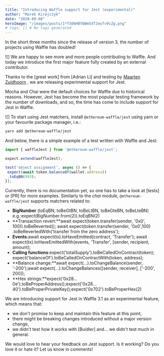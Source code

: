 ```yaml
---
title: "Introducing Waffle support for Jest (experimental)"
author: "Marek Kirejczyk"
date: "2020-09-08"
heroImage: "/images/posts/1*fS06HBYQWm5dTJeofv9cZg.png"
# tags: [] # No tags generated
---
```


In the short three months since the release of version 3, the number of projects using Waffle has doubled!

![]
We are happy to see more and more people contributing to Waffle. And today we introduce the first major feature fully created by an external contributor.

Thanks to the [great work]
from [Adrian Li]
and testing by [Maarten Zuidhoorn](https://github.com/Mrtenz) , we are releasing experimental support for Jest.

Mocha and Chai were the default choices for Waffle due to historical reasons. However, Jest has become the most popular testing framework by the number of downloads, and so, the time has come to include support for Jest in Waffle.

![]
To start using Jest matchers, install `@ethereum-waffle/jest` using yarn or your favourite package manager, i.e.:

```bash
yarn add @ethereum-waffle/jest
```

And below, there is a simple example of a test written with Waffle and Jest:

```javascript
import { waffleJest } from '@ethereum-waffle/jest';

expect.extend(waffleJest);

test('object assignment', async () => { 
 expect(await token.balanceOf(wallet.address))
 .toEqBN(993);
});
```
Currently, there is no documentation yet, so one has to take a look at [tests]
or [PR]
for more examples. Similarly to the *chai* module, `@ethereum-waffle/jest` supports matchers related to:

- **BigNumber** (toEqBN, toBeGtBN, toBeLtBN, toBeGteBN, toBeLteBN) e.g.:expect(BigNumber.from(2)).toEqBN(2)
- **Transaction revert:**await expect(token.transfer(sender, '0x0', 100)).toBeReverted(); await expect(token.transfer(sender, '0x0',100) .toBeRevertedWith('transfer from the zero address');
- **Events**:await expect(tx).toHaveEmitted(contract, 'Transfer'); await expect(tx).toHaveEmittedWith(events, 'Transfer', [sender, recipient, amount);
- **Calling functions**:expect('totalSupply').toBeCalledOnContract(token); expect('balanceOf').toBeCalledOnContractWith(token, address);
- **Balance change:**await expect(...).toChangeBalance(sender, '-200');await expect(…).toChangeBalances([sender, receiver], ['-200', 200]);
- **Hex strings:**expect('0x28…0e').toBeProperAddress();expect('0x28…40').toBeProperPrivateKey();expect('0x702').toBeProperHex(2)

We are introducing support for Jest in Waffle 3.1 as an experimental feature, which means that:

- we don't promise to keep and maintain this feature at this point,
- there might be breaking changes introduced without a major version change,
- we didn't test how it works with [Buidler]
and… we didn't test much in general.

We would love to hear your feedback on Jest support. Is it working? Do you love it or hate it? Let us know in comments!
